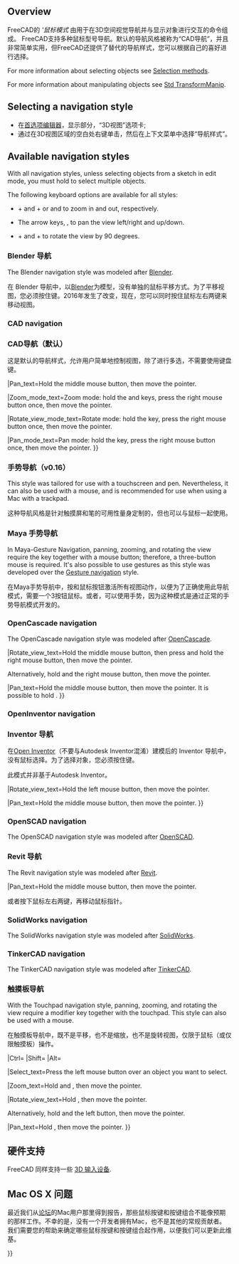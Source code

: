 <languages/>

{{Docnav
|[[Getting_started|Getting started]]
|[[Selection_methods|Selection methods]]
}}

{{TOCright}}

==Overview==

<div class="mw-translate-fuzzy">
FreeCAD的 '''鼠标模式'' 由用于在3D空间视觉导航并与显示对象进行交互的命令组成。 FreeCAD支持多种鼠标型号导航。默认的导航风格被称为“CAD导航”，并且非常简单实用，但FreeCAD还提供了替代的导航样式，您可以根据自己的喜好进行选择。
</div>

For more information about selecting objects see [[Selection_methods|Selection methods]].

For more information about manipulating objects see [[Std_TransformManip|Std TransformManip]].

== Selecting a navigation style ==

<div class="mw-translate-fuzzy">
*在[[Preferences Editor/zh-cn|首选项编辑器]]，显示部分，“3D视图”选项卡;
*通过在3D视图区域的空白处右键单击，然后在上下文菜单中选择“导航样式”。
</div>

== Available navigation styles ==

With all navigation styles, unless selecting objects from a sketch in edit mode, you must hold {{KEY|Ctrl}} to select multiple objects.

The following keyboard options are available for all styles:

* {{KEY|Ctrl}} + {{ASCII|43}} and {{KEY|Ctrl}} + {{ASCII|22}} or {{KEY|PgUp}} and {{KEY|PgDn}} to zoom in and out, respectively.
* The arrow keys, {{ASCII|17}}{{ASCII|16}}{{ASCII|30}}{{ASCII|31}}, to pan the view left/right and up/down.
* {{KEY|Shift}} + {{ASCII|17}} and {{KEY|Shift}} + {{ASCII|16}} to rotate the view by 90 degrees.

<span id="Blender_navigation"></span>
<div class="mw-translate-fuzzy">
=== Blender 导航 ===
</div>

The Blender navigation style was modeled after [https://www.blender.org Blender].

<div class="mw-translate-fuzzy">
在 Blender 导航中，以[http://www.blender.org Blender]为模型，没有单独的鼠标平移方式。为了平移视图，您必须按住{{KEY | SHIFT}}键。2016年发生了改变，现在，您可以同时按住鼠标左右两键来移动视图。
{{Blender Navigation
|Select_name=选择对象
|Pan_name=移动视图
|Zoom_name=缩放视图
|Rotate_view_name=旋转视图
|Shift={{KEY|Shift}}
|Select_text=在待选对象上点击鼠标左键。
|Pan_text=按住{{KEY|Shift}}键与鼠标中键，再移动鼠标指针。
</div>

|Shift={{KEY|Shift}}

|Select_text=Press the left mouse button over an object you want to select.

|Zoom_text=Use the mouse wheel to zoom in and out.

|Rotate_view_text=Hold the middle mouse button, then move the pointer.

|Pan_text=Hold {{KEY|Shift}} and the middle mouse button, then move the pointer.

Alternatively, hold both left and right mouse buttons, and then move the pointer.
}}

=== CAD navigation ===

<div class="mw-translate-fuzzy">
=== CAD导航（默认）===
这是默认的导航样式，允许用户简单地控制视图，除了进行多选，不需要使用键盘键。
</div>

<div class="mw-translate-fuzzy">
{{CAD Navigation
|Select_name=选择对象
|Pan_name=移动视图
|Zoom_name=缩放视图
|Rotate_view_name=旋转视图<br>第一种方法
|Rotate_view_alt_name=旋转视图<br>另一种方法
|Ctrl={{KEY|Ctrl}}
|Shift={{KEY|Shift}}
|Select_text=在待选对象上点击鼠标左键。
</div>

|Ctrl={{KEY|Ctrl}}
|Shift={{KEY|Shift}}

|Select_text=Press the left mouse button over an object you want to select.

|Zoom_text=Use the mouse wheel to zoom in and out.

Clicking the middle mouse button re-centers the view on the location of the cursor.

|Rotate_view_text=Hold the middle mouse button, then press and hold the left mouse button, then move the pointer.

<div class="mw-translate-fuzzy">
在按下鼠标中键时，指针所在位置确定了旋转中心。旋转操作如同令一个球绕其中心旋转。倘若开启了[[spinning]]，那么，如果在鼠标停止移动之前松开了按键，则视图会继续旋转。
</div>

|Rotate_view_alt_text=Hold the middle mouse button, then press and hold the right mouse button, then move the pointer.

若采用这种方法，则放开中键不放右键依然可以进行视图旋转。

<div class="mw-translate-fuzzy">
若用户惯用右手，便会发现此法较第一种方法更易使用。
}}
</div>

|Pan_text=Hold the middle mouse button, then move the pointer.

|Zoom_mode_text=Zoom mode: hold the {{KEY|Ctrl}} and {{KEY|Shift}} keys, press the right mouse button once, then move the pointer.

|Rotate_view_mode_text=Rotate mode: hold the {{KEY|Shift}} key, press the right mouse button once, then move the pointer.

|Pan_mode_text=Pan mode: hold the {{KEY|Ctrl}} key, press the right mouse button once, then move the pointer.
}}

<span id="Gesture_navigation"></span>
<div class="mw-translate-fuzzy">
===手势导航（v0.16）===
</div>

This style was tailored for use with a touchscreen and pen. Nevertheless, it can also be used with a mouse, and is recommended for use when using a Mac with a trackpad.

<div class="mw-translate-fuzzy">
这种导航风格是针对触摸屏和笔的可用性量身定制的，但也可以与鼠标一起使用。
{{Gesture Navigation
|Select_name=选择对象
|Pan_name=移动视图
|Zoom_name=缩放视图
|Rotate_view_name=旋转视图
|Tilt_view_name=倾斜视图
|Select_text=在待选对象上点击鼠标左键。
|Select_gesture_text=通过点击来选择对象。
|Pan_text=按住鼠标右键，再移动鼠标指针。
|Pan_gesture_text=用二指拖动视图。
</div>

|Select_text=Press the left mouse button over an object you want to select.

|Zoom_text=Use the mouse wheel to zoom in and out.

|Rotate_view_text=Hold the left mouse button, then move the pointer.
In [[Sketcher Workbench|Sketcher]] and other edit modes, this behavior is disabled. Hold {{KEY|Alt}} when pressing the mouse button to enter rotation mode.

<div class="mw-translate-fuzzy">
为了设置用于旋转的摄像机焦点，在预定点单击鼠标中键。或者令光标对准预定点，并按下键盘上的{{KEY|H}}键。
|Rotate_view_gesture_text=单指拖动进行旋转。
</div>

|Pan_text=Hold the right mouse button, then move the pointer.

|Tilt_view_text=Hold both left and right mouse buttons, then move the pointer sideways.

|Select_gesture_text=Tap to select.

|Zoom_gesture_text=Drag two fingers (pinch) closer or farther apart.

|Rotate_view_gesture_text=Drag with one finger to rotate.

<div class="mw-translate-fuzzy">
在[[Sketcher Workbench|Sketcher]]中时，按住{{KEY|Alt}}键。
|Tilt_view_text=按住鼠标左右两键，再向一侧移动鼠标指针。
|Tilt_view_gesture_text=旋转两指间的假想线段。
</div>

|Pan_gesture_text=Drag with two fingers.

<div class="mw-translate-fuzzy">
或者点击并按住，再进行拖拽。这模拟的是用鼠标右键来移动视图。
|Zoom_text=用鼠标滚轮来进行缩放。
|Zoom_gesture_text=二指合拢或张开拖动来进行缩放。
|Rotate_view_text=按住鼠标左键，再移动鼠标指针。
在[[Sketcher Workbench|Sketcher]]和其他编辑模式下，禁用此动作：按住{{KEY|Alt}}键并按下鼠标左键进入旋转模式。
</div>

|Tilt_view_gesture_text=Rotate the imaginary line formed by two touch points.

<div class="mw-translate-fuzzy">
在v0.18版中，此方法默认禁用。若要开启，请依次选择{{MenuCommand|Edit → Preferences → Display}}，并反选"Disable touchscreen tilt gesture" 复选框。
}}
</div>

<span id="Maya-Gesture_navigation"></span>
<div class="mw-translate-fuzzy">
=== Maya 手势导航 ===
</div>

In Maya-Gesture Navigation, panning, zooming, and rotating the view require the {{KEY|Alt}} key together with a mouse button; therefore, a three-button mouse is required. It's also possible to use gestures as this style was developed over the [[#Gesture_navigation|Gesture navigation]] style.

<div class="mw-translate-fuzzy">
在Maya手势导航中，按{{KEY | ALT}}和鼠标按钮激活所有视图动作，以便为了正确使用此导航模式，需要一个3按钮鼠标。或者，可以使用手势，因为这种模式是通过正常的手势导航模式开发的。
{{MayaGesture Navigation
|Select_name=选择对象
|Pan_name=移动视图
|Zoom_name=缩放视图
|Rotate_view_name=旋转视图
|Alt={{KEY|Alt}}
|Select_text=在待选对象上点击鼠标左键。
|Pan_text=按住{{KEY|Alt}}与鼠标中键，再移动鼠标指针。
|Zoom_text=按下{{KEY|Alt}}与鼠标右键，再移动鼠标指针。
</div>

|Alt={{KEY|Alt}}

|Select_text=Press the left mouse button over an object you want to select.

|Zoom_text=Use the mouse wheel to zoom in and out.

Alternatively, hold {{KEY|Alt}} and the right mouse button, then move the pointer.

|Rotate_view_text=Hold {{KEY|Alt}} and the left mouse button, then move the pointer.

|Pan_text=Hold {{KEY|Alt}} and the middle mouse button, then move the pointer.

|Tilt_view_text=Hold {{KEY|Alt}} and both left and right mouse buttons, and then move the pointer sideways.
}}

=== OpenCascade navigation ===

The OpenCascade navigation style was modeled after [https://www.opencascade.com/ OpenCascade].

<div class="mw-translate-fuzzy">
{{OpenCascade Navigation
|Select_name=选择对象
|Pan_name=移动视图
|Zoom_name=缩放视图
|Rotate_view_name=旋转视图
|Ctrl={{KEY|Ctrl}}
|Select_text=在待选对象上点击鼠标左键。
|Pan_text=按住鼠标中键，再移动鼠标指针。
|Zoom_text=用鼠标滚轮来进行缩放。
</div>

|Ctrl={{KEY|Ctrl}}

|Select_text=Press the left mouse button over an object you want to select.

|Zoom_text=Use the mouse wheel to zoom in and out.

<div class="mw-translate-fuzzy">
或者按住{{KEY|Ctrl}}与鼠标左键，再移动鼠标指针。
|Rotate_view_text=按住{{KEY|Ctrl}}与鼠标右键，再移动鼠标指针。
}}
</div>

|Rotate_view_text=Hold the middle mouse button, then press and hold the right mouse button, then move the pointer.

Alternatively, hold {{KEY|Ctrl}} and the right mouse button, then move the pointer.

|Pan_text=Hold the middle mouse button, then move the pointer. It is possible to hold {{KEY|Ctrl}}.
}}

=== OpenInventor navigation ===

<div class="mw-translate-fuzzy">
===Inventor 导航===
在[http://en.wikipedia.org/wiki/Open_Inventor Open Inventor]（不要与Autodesk Inventor混淆）建模后的 Inventor 导航中，没有鼠标选择。为了选择对象，您必须按住{{KEY | CTRL}}键。
</div>

<div class="mw-translate-fuzzy">
此模式并非基于Autodesk Inventor。
</div>

<div class="mw-translate-fuzzy">
{{OpenInventor Navigation
|Select_name=选择对象
|Pan_name=移动视图
|Zoom_name=缩放视图
|Rotate_view_name=旋转视图
|Ctrl={{KEY|Ctrl}}
|Select_text=按住{{KEY|Ctrl}}，在待选对象上点击鼠标左键。
|Pan_text=按住鼠标中键，并移动鼠标指针。
|Zoom_text=用鼠标滚轮来进行缩放。
</div>

|Shift={{KEY|Shift}}

|Select_text=Hold {{KEY|Shift}}, then press the left mouse button over an object you want to select.

Hold {{KEY|Ctrl}} instead to select multiple objects.

|Zoom_text=Use the mouse wheel to zoom in and out.

<div class="mw-translate-fuzzy">
或者按住鼠标中键，再按下鼠标左键，最后移动鼠标指针。
|Rotate_view_text=按住鼠标左键，再移动鼠标指针。
}}
</div>

|Rotate_view_text=Hold the left mouse button, then move the pointer.

|Pan_text=Hold the middle mouse button, then move the pointer.
}}

=== OpenSCAD navigation ===

The OpenSCAD navigation style was modeled after [https://openscad.org/ OpenSCAD].

{{OpenSCAD_Navigation
|Select_name=Select
|Zoom_name=Zoom
|Rotate_view_name=Rotate view
|Pan_name=Pan

|Shift={{KEY|Shift}}

|Select_text=Press the left mouse button over an object you want to select.

{{VersionMinus|0.21}} Hold {{KEY|Ctrl}} and {{KEY|Shift}} when pressing the mouse button to drag an object in a sketch in edit mode.

|Zoom_text=Use the mouse wheel to zoom in and out.

Alternatively, hold the middle mouse button, then move the pointer.

Or hold {{KEY|Shift}} and the right mouse button, then move the pointer.

|Rotate_view_text=Hold the left mouse button, then move the pointer.

Alternatively, and when a sketch is in edit mode, hold the middle mouse button, then press and hold the right mouse button, then move the pointer.

|Pan_text=Hold the right mouse button, then move the pointer.
}}

<span id="Revit_navigation"></span>
<div class="mw-translate-fuzzy">
=== Revit 导航 ===
</div>

The Revit navigation style was modeled after [https://en.wikipedia.org/wiki/Autodesk_Revit Revit].

<div class="mw-translate-fuzzy">
{{Revit Navigation
|Select_name=选择对象
|Pan_name=移动视图
|Zoom_name=缩放视图
|Rotate_view_name=旋转视图
|Shift={{KEY|Shift}}
|Select_text=在待选对象上点击鼠标左键
|Pan_text=按住鼠标中间，再移动鼠标指针。
</div>

|Shift={{KEY|Shift}}

|Select_text=Press the left mouse button over an object you want to select.

<div class="mw-translate-fuzzy">
|Zoom_text=用鼠标滚轮来进行缩放。
|Rotate_view_text=按住{{KEY|Shift}}与鼠标中键，再移动鼠标指针。
</div>

|Rotate_view_text=Hold {{KEY|Shift}} and the middle mouse button, then move the pointer.

<div class="mw-translate-fuzzy">
或者按住鼠标中键，再按住鼠标右键，最后移动指针。
}}
</div>

|Pan_text=Hold the middle mouse button, then move the pointer.

<div class="mw-translate-fuzzy">
或者按下鼠标左右两键，再移动鼠标指针。
</div>

=== SolidWorks navigation ===

{{Version|1.1}}

The SolidWorks navigation style was modeled after [https://en.wikipedia.org/wiki/SolidWorks SolidWorks].

{{SolidWorks_Navigation
|Select_name=Select
|Zoom_name=Zoom
|Rotate_view_name=Rotate view
|Pan_name=Pan

|Ctrl={{KEY|Ctrl}}
|Shift={{KEY|Shift}}

|Select_text=Press the left mouse button over an object you want to select.

|Zoom_text=Use the mouse wheel to zoom in and out.

Alternatively, hold {{KEY|Shift}} and the middle mouse button, then move the pointer.

Clicking the middle mouse button re-centers the view on the location of the cursor.

|Rotate_view_text=Hold the middle mouse button, then move the pointer.

|Pan_text=Hold {{KEY|Ctrl}} and the middle mouse button, then move the pointer.
}}

=== TinkerCAD navigation ===

The TinkerCAD navigation style was modeled after [https://en.wikipedia.org/wiki/Tinkercad TinkerCAD].

{{TinkerCAD Navigation
|Select_name=Select
|Zoom_name=Zoom
|Rotate_view_name=Rotate view
|Pan_name=Pan

|Select_text=Press the left mouse button over an object you want to select.

|Zoom_text=Use the mouse wheel to zoom in and out.

|Rotate_view_text=Press the right mouse button, then move the pointer.

|Pan_text=Hold the middle mouse button, then move the pointer.
}}

<span id="Touchpad_navigation"></span>
<div class="mw-translate-fuzzy">
=== 触摸板导航 ===
</div>

With the Touchpad navigation style, panning, zooming, and rotating the view require a modifier key together with the touchpad. This style can also be used with a mouse.

<div class="mw-translate-fuzzy">
在触摸板导航中，既不是平移，也不是缩放，也不是旋转视图，仅限于鼠标（或仅限触摸板）操作。
{{Touchpad Navigation
|Select_name=选择对象
|Pan_name=移动视图
|Zoom_name=缩放视图
|Rotate_view_name=旋转视图
|Shift={{KEY|Shift}}
|Ctrl={{KEY|Ctrl}}
|Alt={{KEY|Alt}}
|PageUp={{KEY|PageUp}}
|PageDown={{KEY|PageDown}}
|Select_text=在待选对象上点击鼠标左键。
|Pan_text=按住{{KEY|Shift}}键，再移动指针。
|Zoom_text=用{{KEY|PageUp}}与{{KEY|PageDown}}键来进行缩放。
|Zoom_alt_text=或者按住{{KEY|Shift}}与{{KEY|Ctrl}}键，再移动指针。
|Rotate_view_text=按住{{KEY|Alt}}键，再移动指针。
|Rotate_view_alt_text=或者按住{{KEY|Shift}}与鼠标左键，再移动指针。
}}
</div>

|Ctrl={{KEY|Ctrl}}
|Shift={{KEY|Shift}}
|Alt={{KEY|Alt}}

|Select_text=Press the left mouse button over an object you want to select.

|Zoom_text=Hold {{KEY|Ctrl}} and {{KEY|Shift}}, then move the pointer.

|Rotate_view_text=Hold {{KEY|Alt}}, then move the pointer.

Alternatively, hold {{KEY|Shift}} and the left button, then move the pointer.

|Pan_text=Hold {{KEY|Shift}}, then move the pointer.
}}

<span id="Hardware_support"></span>
== 硬件支持 ==

<div class="mw-translate-fuzzy">
FreeCAD 同样支持一些 [[3D input devices/zh-cn|3D 输入设备]].
</div>

<span id="Recommended_navigation_for_macOS"></span>
<div class="mw-translate-fuzzy">
== Mac OS X 问题 ==
</div>

<div class="mw-translate-fuzzy">
最近我们从[http://forum.freecadweb.org/viewtopic.php?f=3&t=3592&start=0 论坛]的Mac用户那里得到报告，那些鼠标按键和按键组合不能像预期的那样工作。不幸的是，没有一个开发者拥有Mac，也不是其他的常规贡献者。我们需要您的帮助来确定哪些鼠标按键和按键组合起作用，以便我们可以更新此维基。
</div>


{{docnav|Getting started/zh-cn|Document structure/zh-cn}}

{{Userdocnavi{{#translation:}}}}